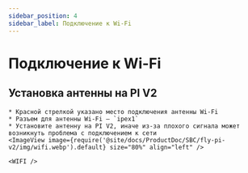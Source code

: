 ```yaml
---
sidebar_position: 4
sidebar_label: Подключение к Wi-Fi
---
```




# Подключение к Wi-Fi


## Установка антенны на PI V2

    * Красной стрелкой указано место подключения антенны Wi-Fi
    * Разъем для антенны Wi-Fi — `ipex1`
    * Установите антенну на PI V2, иначе из-за плохого сигнала может возникнуть проблема с подключением к сети
    <ImageView image={require('@site/docs/ProductDoc/SBC/fly-pi-v2/img/wifi.webp').default} size="80%" align="left" />  

    <WIFI />